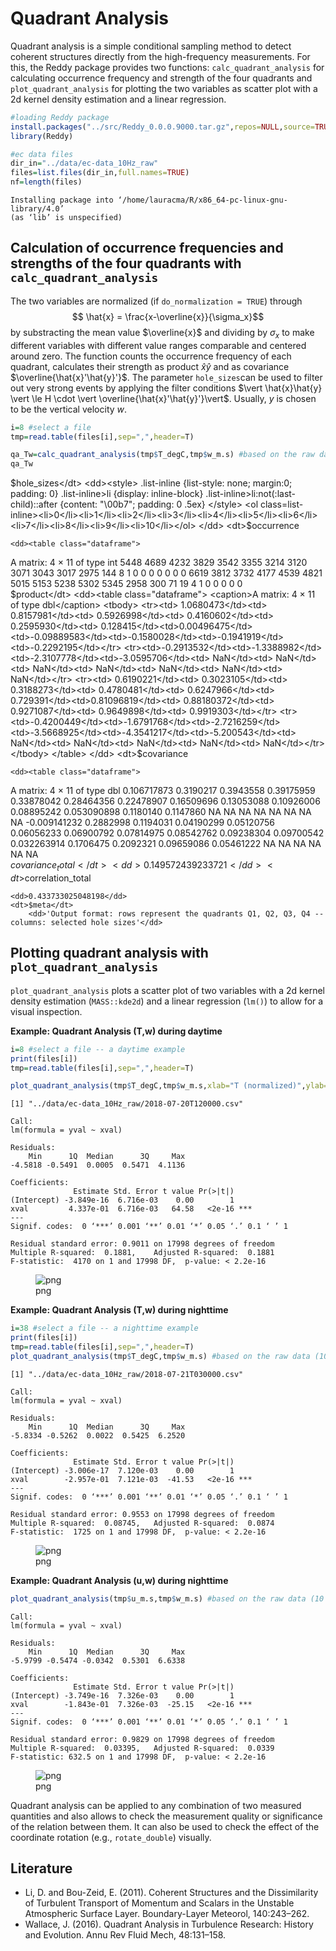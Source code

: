 # Quadrant Analysis

Quadrant analysis is a simple conditional sampling method to detect coherent structures directly from the high-frequency measurements. For this, the Reddy package provides two functions: `calc_quadrant_analysis` for calculating occurrence frequency and strength of the four quadrants and `plot_quadrant_analysis` for plotting the two variables as scatter plot with a 2d kernel density estimation and a linear regression.


```R
#loading Reddy package
install.packages("../src/Reddy_0.0.0.9000.tar.gz",repos=NULL,source=TRUE)
library(Reddy)

#ec data files
dir_in="../data/ec-data_10Hz_raw"
files=list.files(dir_in,full.names=TRUE)
nf=length(files)
```

    Installing package into ‘/home/lauracma/R/x86_64-pc-linux-gnu-library/4.0’
    (as ‘lib’ is unspecified)
    


## Calculation of occurrence frequencies and strengths of the four quadrants with `calc_quadrant_analysis`
The two variables are normalized (if `do_normalization = TRUE`) through
$$ \hat{x} = \frac{x-\overline{x}}{\sigma_x}$$
by substracting the mean value $\overline{x}$ and dividing by $\sigma_x$ to make different variables with different value ranges comparable and centered around zero. The function counts the occurrence frequency of each quadrant, calculates their strength as product $\hat{x}\hat{y}$ and as covariance $\overline{\hat{x}'\hat{y}'}$. The parameter `hole_sizes`can be used to filter out very strong events by applying the filter conditions $\vert \hat{x}\hat{y} \vert \le H \cdot \vert \overline{\hat{x}'\hat{y}'}\vert$. Usually, $y$ is chosen to be the vertical velocity $w$.


```R
i=8 #select a file
tmp=read.table(files[i],sep=",",header=T)

qa_Tw=calc_quadrant_analysis(tmp$T_degC,tmp$w_m.s) #based on the raw data (10 Hz) directly (i.e., unrotated)
qa_Tw
```


<dl>
	<dt>$hole_sizes</dt>
		<dd><style>
.list-inline {list-style: none; margin:0; padding: 0}
.list-inline>li {display: inline-block}
.list-inline>li:not(:last-child)::after {content: "\00b7"; padding: 0 .5ex}
</style>
<ol class=list-inline><li>0</li><li>1</li><li>2</li><li>3</li><li>4</li><li>5</li><li>6</li><li>7</li><li>8</li><li>9</li><li>10</li></ol>
</dd>
	<dt>$occurrence</dt>
		<dd><table class="dataframe">
<caption>A matrix: 4 × 11 of type int</caption>
<tbody>
	<tr><td>5448</td><td>4689</td><td>4232</td><td>3829</td><td>3542</td><td>3355</td><td>3214</td><td>3120</td><td>3071</td><td>3043</td><td>3017</td></tr>
	<tr><td>2975</td><td> 144</td><td>   8</td><td>   1</td><td>   0</td><td>   0</td><td>   0</td><td>   0</td><td>   0</td><td>   0</td><td>   0</td></tr>
	<tr><td>6619</td><td>3812</td><td>3732</td><td>4177</td><td>4539</td><td>4821</td><td>5015</td><td>5153</td><td>5238</td><td>5302</td><td>5345</td></tr>
	<tr><td>2958</td><td> 300</td><td>  71</td><td>  19</td><td>   4</td><td>   1</td><td>   0</td><td>   0</td><td>   0</td><td>   0</td><td>   0</td></tr>
</tbody>
</table>
</dd>
	<dt>$product</dt>
		<dd><table class="dataframe">
<caption>A matrix: 4 × 11 of type dbl</caption>
<tbody>
	<tr><td> 1.0680473</td><td> 0.8157981</td><td> 0.5926998</td><td> 0.4160602</td><td> 0.2595930</td><td> 0.128415</td><td>0.00496475</td><td>-0.09889583</td><td>-0.1580028</td><td>-0.1941919</td><td>-0.2292195</td></tr>
	<tr><td>-0.2913532</td><td>-1.3388982</td><td>-2.3107778</td><td>-3.0595706</td><td>       NaN</td><td>      NaN</td><td>       NaN</td><td>        NaN</td><td>       NaN</td><td>       NaN</td><td>       NaN</td></tr>
	<tr><td> 0.6190221</td><td> 0.3023105</td><td> 0.3188273</td><td> 0.4780481</td><td> 0.6247966</td><td> 0.729391</td><td>0.81096819</td><td> 0.88180372</td><td> 0.9271087</td><td> 0.9649898</td><td> 0.9919303</td></tr>
	<tr><td>-0.4200449</td><td>-1.6791768</td><td>-2.7216259</td><td>-3.5668925</td><td>-4.3541217</td><td>-5.200543</td><td>       NaN</td><td>        NaN</td><td>       NaN</td><td>       NaN</td><td>       NaN</td></tr>
</tbody>
</table>
</dd>
	<dt>$covariance</dt>
		<dd><table class="dataframe">
<caption>A matrix: 4 × 11 of type dbl</caption>
<tbody>
	<tr><td> 0.106717873</td><td>0.3190217</td><td>0.3943558</td><td>0.39175959</td><td>0.33878042</td><td>0.28464356</td><td>0.22478907</td><td>0.16509696</td><td>0.13053088</td><td>0.10926006</td><td>0.08895242</td></tr>
	<tr><td> 0.053090898</td><td>0.1180140</td><td>0.1147860</td><td>        NA</td><td>        NA</td><td>        NA</td><td>        NA</td><td>        NA</td><td>        NA</td><td>        NA</td><td>        NA</td></tr>
	<tr><td>-0.009141232</td><td>0.2882998</td><td>0.1194031</td><td>0.04190299</td><td>0.05120756</td><td>0.06056233</td><td>0.06900792</td><td>0.07814975</td><td>0.08542762</td><td>0.09238304</td><td>0.09700542</td></tr>
	<tr><td> 0.032263914</td><td>0.1706475</td><td>0.2092321</td><td>0.09659086</td><td>0.05461222</td><td>        NA</td><td>        NA</td><td>        NA</td><td>        NA</td><td>        NA</td><td>        NA</td></tr>
</tbody>
</table>
</dd>
	<dt>$covariance_total</dt>
		<dd>0.149572439233721</dd>
	<dt>$correlation_total</dt>
		<dd>0.433733025048198</dd>
	<dt>$meta</dt>
		<dd>'Output format: rows represent the quadrants Q1, Q2, Q3, Q4 -- columns: selected hole sizes'</dd>
</dl>



## Plotting quadrant analysis with `plot_quadrant_analysis`
`plot_quadrant_analysis` plots a scatter plot of two variables with a 2d kernel density estimation (`MASS::kde2d`) and a linear regression (`lm()`) to allow for a visual inspection.

**Example: Quadrant Analysis (T,w) during daytime**


```R
i=8 #select a file -- a daytime example
print(files[i])
tmp=read.table(files[i],sep=",",header=T)

plot_quadrant_analysis(tmp$T_degC,tmp$w_m.s,xlab="T (normalized)",ylab="w (normalized)",main="Quadrant Analysis (T,w)")
```

    [1] "../data/ec-data_10Hz_raw/2018-07-20T120000.csv"
    
    Call:
    lm(formula = yval ~ xval)
    
    Residuals:
        Min      1Q  Median      3Q     Max 
    -4.5818 -0.5491  0.0005  0.5471  4.1136 
    
    Coefficients:
                  Estimate Std. Error t value Pr(>|t|)    
    (Intercept) -3.849e-16  6.716e-03    0.00        1    
    xval         4.337e-01  6.716e-03   64.58   <2e-16 ***
    ---
    Signif. codes:  0 ‘***’ 0.001 ‘**’ 0.01 ‘*’ 0.05 ‘.’ 0.1 ‘ ’ 1
    
    Residual standard error: 0.9011 on 17998 degrees of freedom
    Multiple R-squared:  0.1881,	Adjusted R-squared:  0.1881 
    F-statistic:  4170 on 1 and 17998 DF,  p-value: < 2.2e-16
    



    
![png](output_6_1.png)
    


**Example: Quadrant Analysis (T,w) during nighttime**


```R
i=38 #select a file -- a nighttime example
print(files[i])
tmp=read.table(files[i],sep=",",header=T)
plot_quadrant_analysis(tmp$T_degC,tmp$w_m.s) #based on the raw data (10 Hz) directly (i.e., unrotated)
```

    [1] "../data/ec-data_10Hz_raw/2018-07-21T030000.csv"
    
    Call:
    lm(formula = yval ~ xval)
    
    Residuals:
        Min      1Q  Median      3Q     Max 
    -5.8334 -0.5262  0.0022  0.5425  6.2520 
    
    Coefficients:
                  Estimate Std. Error t value Pr(>|t|)    
    (Intercept) -3.006e-17  7.120e-03    0.00        1    
    xval        -2.957e-01  7.121e-03  -41.53   <2e-16 ***
    ---
    Signif. codes:  0 ‘***’ 0.001 ‘**’ 0.01 ‘*’ 0.05 ‘.’ 0.1 ‘ ’ 1
    
    Residual standard error: 0.9553 on 17998 degrees of freedom
    Multiple R-squared:  0.08745,	Adjusted R-squared:  0.0874 
    F-statistic:  1725 on 1 and 17998 DF,  p-value: < 2.2e-16
    



    
![png](output_8_1.png)
    


**Example: Quadrant Analysis (u,w) during nighttime**


```R
plot_quadrant_analysis(tmp$u_m.s,tmp$w_m.s) #based on the raw data (10 Hz) directly (i.e., unrotated)
```

    
    Call:
    lm(formula = yval ~ xval)
    
    Residuals:
        Min      1Q  Median      3Q     Max 
    -5.9799 -0.5474 -0.0342  0.5301  6.6338 
    
    Coefficients:
                  Estimate Std. Error t value Pr(>|t|)    
    (Intercept) -3.749e-16  7.326e-03    0.00        1    
    xval        -1.843e-01  7.326e-03  -25.15   <2e-16 ***
    ---
    Signif. codes:  0 ‘***’ 0.001 ‘**’ 0.01 ‘*’ 0.05 ‘.’ 0.1 ‘ ’ 1
    
    Residual standard error: 0.9829 on 17998 degrees of freedom
    Multiple R-squared:  0.03395,	Adjusted R-squared:  0.0339 
    F-statistic: 632.5 on 1 and 17998 DF,  p-value: < 2.2e-16
    



    
![png](output_10_1.png)
    


Quadrant analysis can be applied to any combination of two measured quantities and also allows to check the measurement quality or significance of the relation between them. It can also be used to check the effect of the coordinate rotation (e.g., `rotate_double`) visually.

## Literature
- Li, D. and Bou-Zeid, E. (2011). Coherent Structures and the Dissimilarity of
Turbulent Transport of Momentum and Scalars in the Unstable Atmospheric
Surface Layer. Boundary-Layer Meteorol, 140:243–262.
- Wallace, J. (2016). Quadrant Analysis in Turbulence Research: History and
Evolution. Annu Rev Fluid Mech, 48:131–158.
